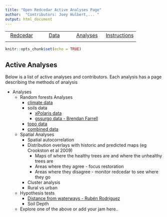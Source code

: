 ```yaml
---
title: "Open Redcedar Active Analyses Page"
author:  "Contributors: Joey Hulbert,... "
output: html_document
---
```


|            |            |            |            |
|:----------:|:----------:|:----------:|:----------:|
|[Redcedar](https://jmhulbert.github.io/open/redcedar)|[Data](https://jmhulbert.github.io/open/redcedar/data)|[ Analyses](https://jmhulbert.github.io/open/redcedar/analyses)|[Instructions](https://jmhulbert.github.io/open/redcedar/instructions)|
|             |           |            |            |


```r
knitr::opts_chunk$set(echo = TRUE)
```


## Active Analyses

Below is a list of active analyses and contributors. Each analysis has a page describing the methods of analysis

* Analyses
  + Random forests Analyses
    + [climate data](https://jmhulbert.github.io/open/redcedar/analyses/random-forests/climate)
    + soils data
      + [xPolaris data](https://jmhulbert.github.io/open/redcedar/analyses/random-forests/soils/xpolaris)
      + [gssurgo data - Brendan Farrell](https://jmhulbert.github.io/open/redcedar/analyses/random-forests/soils/gssurgo)
    + [topo data](https://jmhulbert.github.io/open/redcedar/analyses/random-forests/topo/)
    + [combined data](https://jmhulbert.github.io/open/redcedar/analyses/random-forests/combined/)
  + Spatial Analyses
    + Spatial autocorrelation
    + Distribution overlays with historic and predicted maps (eg Crookston et al 2009)
      + Maps of where the healthy trees are and where the unhealthy trees are 
      + Areas where they agree - focus restoration
      + Areas where they disagree - monitor redcedar to see where they go
    + Cluster analysis
    + Rural vs urban
  + Hypothesis tests
    + [Distance from waterways - Rubén Rodriguez](./distance-to-waterways/)
    + Soil Depth
  + Explore one of the above or add your jam here..


